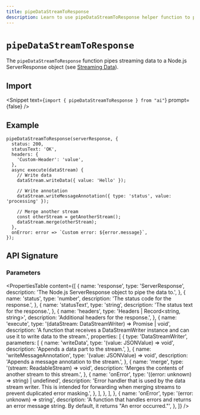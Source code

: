 ```yaml
---
title: pipeDataStreamToResponse
description: Learn to use pipeDataStreamToResponse helper function to pipe streaming data to a ServerResponse object.
---
```


# `pipeDataStreamToResponse`

The `pipeDataStreamToResponse` function pipes streaming data to a Node.js ServerResponse object (see [Streaming Data](/docs/ai-toolkit-ui/streaming-data)).

## Import

<Snippet
  text={`import { pipeDataStreamToResponse } from "ai"`}
  prompt={false}
/>

## Example

```tsx
pipeDataStreamToResponse(serverResponse, {
  status: 200,
  statusText: 'OK',
  headers: {
    'Custom-Header': 'value',
  },
  async execute(dataStream) {
    // Write data
    dataStream.writeData({ value: 'Hello' });

    // Write annotation
    dataStream.writeMessageAnnotation({ type: 'status', value: 'processing' });

    // Merge another stream
    const otherStream = getAnotherStream();
    dataStream.merge(otherStream);
  },
  onError: error => `Custom error: ${error.message}`,
});
```

## API Signature

### Parameters

<PropertiesTable
  content={[
    {
      name: 'response',
      type: 'ServerResponse',
      description: 'The Node.js ServerResponse object to pipe the data to.',
    },
    {
      name: 'status',
      type: 'number',
      description: 'The status code for the response.',
    },
    {
      name: 'statusText',
      type: 'string',
      description: 'The status text for the response.',
    },
    {
      name: 'headers',
      type: 'Headers | Record<string, string>',
      description: 'Additional headers for the response.',
    },
    {
      name: 'execute',
      type: '(dataStream: DataStreamWriter) => Promise<void> | void',
      description:
        'A function that receives a DataStreamWriter instance and can use it to write data to the stream.',
      properties: [
        {
          type: 'DataStreamWriter',
          parameters: [
            {
              name: 'writeData',
              type: '(value: JSONValue) => void',
              description: 'Appends a data part to the stream.',
            },
            {
              name: 'writeMessageAnnotation',
              type: '(value: JSONValue) => void',
              description: 'Appends a message annotation to the stream.',
            },
            {
              name: 'merge',
              type: '(stream: ReadableStream<DataStreamString>) => void',
              description:
                'Merges the contents of another stream to this stream.',
            },
            {
              name: 'onError',
              type: '((error: unknown) => string) | undefined',
              description:
                'Error handler that is used by the data stream writer. This is intended for forwarding when merging streams to prevent duplicated error masking.',
            },
          ],
        },
      ],
    },
    {
      name: 'onError',
      type: '(error: unknown) => string',
      description:
        'A function that handles errors and returns an error message string. By default, it returns "An error occurred."',
    },
  ]}
/>
